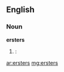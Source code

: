 ==English==
===Noun===
'''ersters'''
#{{context|New York City|and|New Orleans}} {{plural of|[[erster]]|nodot=1}}: {{eye dialect|[[oysters]]|nocap=1}}

[[ar:ersters]]
[[mg:ersters]]